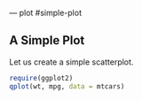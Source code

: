 ---  plot #simple-plot
  
## A Simple Plot ##

Let us create a simple scatterplot.

```r
require(ggplot2)
qplot(wt, mpg, data = mtcars)
```

